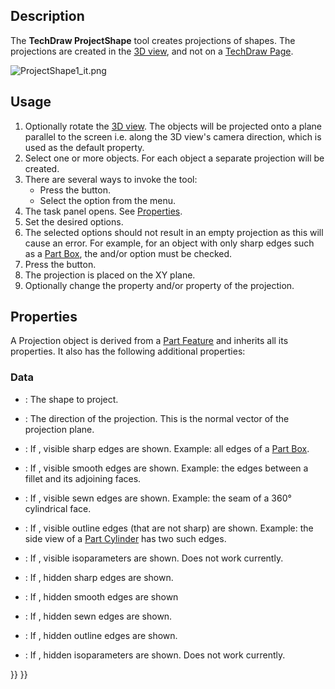 <languages/>
<translate>

<!--T:1-->
{{Docnav
|[[TechDraw_ShareView|ShareView]]
|[[TechDraw_ActiveView|ActiveView]]
|[[TechDraw_Workbench|TechDraw]]
|IconL=TechDraw_ShareView.svg
|IconR=TechDraw_ActiveView.svg
|IconC=Workbench_TechDraw.svg
}}

<!--T:2-->
{{GuiCommand
|Name=TechDraw ProjectShape
|MenuLocation=TechDraw → TechDraw Views → Project shape...
|Workbenches=[[TechDraw_Workbench|TechDraw]]
|Shortcut=
|Version=0.20
|SeeAlso=[[Draft_Shape2DView|Draft Shape2DView]]
}}

==Description== <!--T:3-->

<!--T:4-->
The '''TechDraw ProjectShape''' tool creates projections of shapes. The projections are created in the [[3D_view|3D view]], and not on a [[TechDraw_PageDefault|TechDraw Page]].

</translate>
[[File:ProjectShape1_it.png]]
<translate>

== Usage == <!--T:5-->

<!--T:6-->
# Optionally rotate the [[3D_view|3D view]]. The objects will be projected onto a plane parallel to the screen i.e. along the 3D view's camera direction, which is used as the default {{PropertyData|Direction}} property. 
# Select one or more objects. For each object a separate projection will be created.
# There are several ways to invoke the tool:
#* Press the {{Button|[[Image:TechDraw_ProjectShape.svg|16px]] [[TechDraw_ProjectShape|Project shape...]]}} button.
#* Select the {{MenuCommand|TechDraw → TechDraw Views → [[Image:TechDraw_ProjectShape.svg|16px]] Project shape...}} option from the menu.
# The {{MenuCommand|Project shapes}} task panel opens. See [[#Properties|Properties]].
# Set the desired options.
# The selected options should not result in an empty projection as this will cause an error. For example, for an object with only sharp edges such as a [[Part_Box|Part Box]], the {{MenuCommand|Visible sharp edges}} and/or {{MenuCommand|Hidden sharp edges}} option must be checked.
# Press the {{Button|OK}} button.
# The projection is placed on the XY plane.
# Optionally change the {{PropertyData|Placement}} property and/or {{PropertyData|Direction}} property of the projection.

== Properties == <!--T:7-->

<!--T:8-->
A Projection object is derived from a [[Part_Feature|Part Feature]] and inherits all its properties. It also has the following additional properties:

=== Data === <!--T:9-->

<!--T:10-->
{{TitleProperty|Projection}}

<!--T:11-->
* {{PropertyData|Source|Link}}: The shape to project.
* {{PropertyData|Direction|Vector}}: The direction of the projection. This is the normal vector of the projection plane.
* {{PropertyData|VCompound|Bool}}: If {{TRUE}}, visible sharp edges are shown. Example: all edges of a [[Part_Box|Part Box]].
* {{PropertyData|Rg1 Line VCompound|Bool}}: If {{TRUE}}, visible smooth edges are shown. Example: the edges between a fillet and its adjoining faces.
* {{PropertyData|Rg NLine VCompound|Bool}}: If {{TRUE}}, visible sewn edges are shown. Example: the seam of a 360° cylindrical face.
* {{PropertyData|Out Line VCompound|Bool}}: If {{TRUE}}, visible outline edges (that are not sharp) are shown. Example: the side view of a [[Part_Cylinder|Part Cylinder]] has two such edges.
* {{PropertyData|Iso Line VCompound|Bool}}: If {{TRUE}}, visible isoparameters are shown. Does not work currently.
* {{PropertyData|HCompound|Bool}}: If {{TRUE}}, hidden sharp edges are shown.
* {{PropertyData|Rg1 Line HCompound|Bool}}: If {{TRUE}}, hidden smooth edges are shown
* {{PropertyData|Rg NLine HCompound|Bool}}: If {{TRUE}}, hidden sewn edges are shown.
* {{PropertyData|Out Line HCompound|Bool}}: If {{TRUE}}, hidden outline edges are shown.
* {{PropertyData|Iso Line HCompound|Bool}}: If {{TRUE}}, hidden isoparameters are shown. Does not work currently.


<!--T:14-->
{{Docnav
|[[TechDraw_ShareView|ShareView]]
|[[TechDraw_ActiveView|ActiveView]]
|[[TechDraw_Workbench|TechDraw]]
|IconL=TechDraw_ShareView.svg
|IconR=TechDraw_ActiveView.svg
|IconC=Workbench_TechDraw.svg
}}

</translate>
{{TechDraw_Tools_navi{{#translation:}}}}
{{Userdocnavi{{#translation:}}}}
